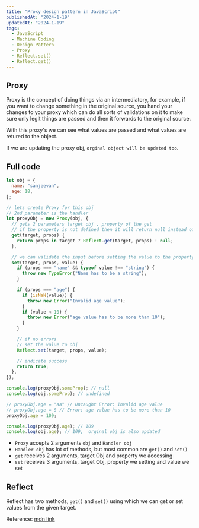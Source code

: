 ```yaml
---
title: "Proxy design pattern in JavaScript"
publishedAt: "2024-1-19"
updatedAt: "2024-1-19"
tags:
  - JavaScript
  - Machine Coding
  - Design Pattern
  - Proxy
  - Reflect.set()
  - Reflect.get()
---
```


## Proxy

Proxy is the concept of doing things via an intermediatory, for example, if you want to change something in the original source, you hand your changes to your proxy which can do all sorts of validations on it to make sure only legit things are passed and then it forwards to the original source.

With this proxy's we can see what values are passed and what values are retured to the object.

If we are updating the proxy obj, `orginal object will be updated too`.

## Full code

```js
let obj = {
  name: "sanjeevan",
  age: 18,
};

// lets create Proxy for this obj
// 2nd parameter is the handler
let proxyObj = new Proxy(obj, {
  // gets 2 parameters target obj , property of the get
  // if the property is not defined then it will return null instead of undefined
  get(target, props) {
    return props in target ? Reflect.get(target, props) : null;
  },

  // we can validate the input before setting the value to the property
  set(target, props, value) {
    if (props === "name" && typeof value !== "string") {
      throw new TypeError("Name has to be a string");
    }

    if (props === "age") {
      if (isNaN(value)) {
        throw new Error("Invalid age value");
      }
      if (value < 10) {
        throw new Error("age value has to be more than 10");
      }
    }

    // if no errors
    // set the value to obj
    Reflect.set(target, props, value);

    // indicate success
    return true;
  },
});

console.log(proxyObj.someProp); // null
console.log(obj.someProp); // undefined

// proxyObj.age = "aa" // Uncaught Error: Invalid age value
// proxyObj.age = 8 // Error: age value has to be more than 10
proxyObj.age = 109;

console.log(proxyObj.age); // 109
console.log(obj.age); // 109,  orginal obj is also updated
```

- `Proxy` accepts 2 arguments `obj` and `Handler obj`
- `Handler obj` has lot of methods, but most common are `get()` and `set()`
- `get` receives 2 arguments, target Obj and property we accessing
- `set` receives 3 arguments, target Obj, property we setting and value we set

## Reflect

Reflect has two methods, `get()` and `set()` using which we can get or set values from the given target.

Reference: [mdn link](https://developer.mozilla.org/en-US/docs/Web/JavaScript/Reference/Global_Objects/Proxy)